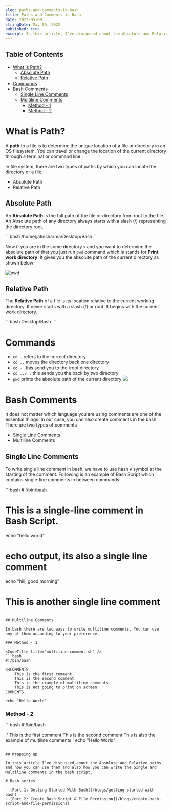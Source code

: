 ```yaml
---
slug: paths-and-comments-in-bash
title: Paths and Comments in Bash
date: 2022-05-09
stringDate: May 09, 2022
published: true
excerpt: In this article, I've discussed about the Absolute and Relative paths and how you can use them and also how you can write the Single and Multiline comments in the bash script.
---
```


## Table of Contents

- [What is Path?](#what-is-path)
  - [Absolute Path](#absolute-path)
  - [Relative Path](#relative-path)
- [Commands](#commands)
- [Bash Comments](#bash-comments)
  - [Single Line Comments](#single-line-comments)
  - [Multiline Comments](#multiline-comments)
    - [Method - 1](#method---1)
    - [Method - 2](#method---2)

# What is Path?

A **path** to a file is to determine the unique location of a file or directory in an OS filesystem. You can travel or change the location of the current directory through a terminal or command line.

In file system, there are two types of paths by which you can locate the directory or a file.

- Absolute Path
- Relative Path

## Absolute Path

An **Absolute Path** is the full path of the file or directory from root to the file. An Absolute path of any directory always starts with a slash (/) representing the directory root.

<CodeTitle title="Example" />
```bash 
/home/jatinsharma/Desktop/Bash 
```

Now if you are in the some directory `x` and you want to determine the absolute path of that you just run `pwd` command which is stands for **Print work directory**. It gives you the absolute path of the current directory as shown below-

![pwd](https://i.imgur.com/LdcwcVi.gif)

## Relative Path

The **Relative Path** of a file is its location relative to the current working directory. It never starts with a slash (/) or root. It begins with the current work directory.

<CodeTitle title="Example" />
```bash 
Desktop/Bash 
```

# Commands

- `cd .` refers to the currect directory
- `cd ..` moves the directory back one directory
- `cd ~ ` this send you to the /root directory
- `cd ../..` this sends you the back by two directory
- `pwd` prints the absolute path of the current directory
  ![](https://i.imgur.com/5uj6QIV.gif)

# Bash Comments

It does not matter which language you are using comments are one of the essential things. In our case, you can also create comments in the bash. There are two types of comments-

- Single Line Comments
- Multiline Comments

## Single Line Comments

To write single line comment in bash, we have to use hash `#` symbol at the starting of the comment. Following is an example of Bash Script which contains single-line comments in between commands:

<CodeTitle title="single-line-comment.sh" />
```bash 
# !/bin/bash

# This is a single-line comment in Bash Script.

echo "hello world"

# echo output, its also a single line comment

echo "hiii, good morning"

# This is another single line comment

```

## Multiline Comments

In bash there are two ways to write multiline comments. You can use any of them according to your preference.

### Method - 1

<CodeTitle title="multiline-comment.sh" />
```bash
#!/bin/bash

<<COMMENTS
    This is the first comment
    This is the second comment
    This is the example of multiline comments
    This is not going to print on screen
COMMENTS

echo "Hello World"
```

### Method - 2

<CodeTitle title="multiline-comment.sh" />
```bash 
#!/bin/bash

:'
This is the first comment
This is the second comment
This is also the example of multiline comments
'
echo "Hello World"

```

## Wrapping up

In this article I've discussed about the Absolute and Relative paths and how you can use them and also how you can write the Single and Multiline comments in the bash script.

# Bash series

- [Part 1: Getting Started With Bash](/blogs/getting-started-with-bash)
- [Part 2: Create Bash Script & File Permission](/blogs/create-bash-script-and-file-permissions)

